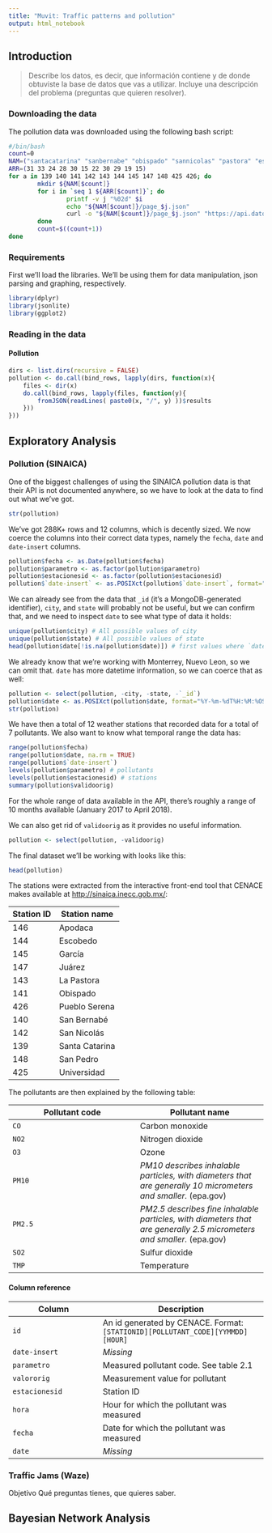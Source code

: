 ```yaml
---
title: "Muvit: Traffic patterns and pollution"
output: html_notebook
---
```


## Introduction

> Describe los datos, es decir, que información contiene y de donde obtuviste la base de datos que vas a utilizar. Incluye una descripción del problema (preguntas que quieren resolver).

<!-- Some intro on why we should be analyzing traffic pattern data -->

### Downloading the data

The pollution data was downloaded using the following bash script: 

```bash
#/bin/bash
count=0
NAM=("santacatarina" "sanbernabe" "obispado" "sannicolas" "pastora" "escobedo" "garcia" "juarez" "sanpedro" "universidad" "puebloserena")
ARR=(31 33 24 28 30 15 22 30 29 19 15)
for a in 139 140 141 142 143 144 145 147 148 425 426; do
		mkdir ${NAM[$count]}
		for i in `seq 1 ${ARR[$count]}`; do
				printf -v j "%02d" $i
				echo "${NAM[$count]}/page_$j.json"
				curl -o "${NAM[$count]}/page_$j.json" "https://api.datos.gob.mx/v2/sinaica?estacionesid=$a&pageSize=1000&page=$i"
		done
		count=$((count+1))
done

```


### Requirements

First we'll load the libraries. We'll be using them for data manipulation, json parsing and graphing, respectively. 

```r
library(dplyr)
library(jsonlite)
library(ggplot2)
```


### Reading in the data 


#### Pollution

```r
dirs <- list.dirs(recursive = FALSE)
pollution <- do.call(bind_rows, lapply(dirs, function(x){
	files <- dir(x)
	do.call(bind_rows, lapply(files, function(y){
		fromJSON(readLines( paste0(x, "/", y) ))$results
	}))
}))
```



## Exploratory Analysis

### Pollution (SINAICA)

One of the biggest challenges of using the SINAICA pollution data is that their API is not documented anywhere, so we have to look at the data to find out what we've got. 


```r
str(pollution)
```

We've got 288K+ rows and 12 columns, which is decently sized. We now coerce the columns into their correct data types, namely the `fecha`, `date` and `date-insert` columns. 

```r
pollution$fecha <- as.Date(pollution$fecha)
pollution$parametro <- as.factor(pollution$parametro)
pollution$estacionesid <- as.factor(pollution$estacionesid)
pollution$`date-insert` <- as.POSIXct(pollution$`date-insert`, format="%Y-%m-%dT%H:%M:%OSZ", tz="GMT")
```


We can already see from the data that `_id` (it's a MongoDB-generated identifier), `city`, and `state` will probably not be useful, but we can confirm that, and we need to inspect `date` to see what type of data it holds:

```r
unique(pollution$city) # All possible values of city
unique(pollution$state) # All possible values of state
head(pollution$date[!is.na(pollution$date)]) # first values where `date` isn't NA
```


We already know that we're working with Monterrey, Nuevo Leon, so we can omit that. `date` has more datetime information, so we can coerce that as well:

```r
pollution <- select(pollution, -city, -state, -`_id`)
pollution$date <- as.POSIXct(pollution$date, format="%Y-%m-%dT%H:%M:%OSZ", tz="GMT")
str(pollution)
```

We have then a total of 12 weather stations that recorded data for a total of 7 pollutants. We also want to know what temporal range the data has:

```r
range(pollution$fecha)
range(pollution$date, na.rm = TRUE)
range(pollution$`date-insert`)
levels(pollution$parametro) # pollutants
levels(pollution$estacionesid) # stations
summary(pollution$validoorig)
```

For the whole range of data available in the API, there's roughly a range of 10 months available (January 2017 to April 2018). 

We can also get rid of `validoorig` as it provides no useful information.


```r
pollution <- select(pollution, -validoorig)
```

The final dataset we'll be working with looks like this:

```r
head(pollution)
```


The stations were extracted from the interactive front-end tool that CENACE makes available at [http://sinaica.inecc.gob.mx/](http://sinaica.inecc.gob.mx/): 


| Station ID | Station name |
| ---------- | ------------ |
| 146 | Apodaca |
| 144 | Escobedo |
| 145 | García |
| 147 | Juárez |
| 143 | La Pastora |
| 141 | Obispado |
| 426 | Pueblo Serena |
| 140 | San Bernabé |
| 142 | San Nicolás |
| 139 | Santa Catarina |
| 148 | San Pedro |
| 425 | Universidad |


The pollutants are then explained by the following table:


| Pollutant code | Pollutant name | 
| -------------- | -------------- |
| `CO` | Carbon monoxide |
| `NO2` | Nitrogen dioxide |
| `O3` | Ozone |
| `PM10` | _PM10 describes inhalable particles, with diameters that are generally 10 micrometers and smaller._ (epa.gov) |
| `PM2.5` | _PM2.5 describes fine inhalable particles, with diameters that are generally 2.5 micrometers and smaller._ (epa.gov) |
| `SO2` | Sulfur dioxide |
| `TMP` | Temperature |


#### Column reference

| Column | Description | 
| ------ | ----------- |
| `id` | An id generated by CENACE. Format: `[STATIONID][POLLUTANT_CODE][YYMMDD][HOUR]` |
| `date-insert` | _Missing_ |
| `parametro` | Measured pollutant code. See table 2.1 |
| `valororig` | Measurement value for pollutant | 
| `estacionesid` | Station ID |
| `hora` | Hour for which the pollutant was measured |
| `fecha` | Date for which the pollutant was measured |
| `date` | _Missing_ |



### Traffic Jams (Waze)

Objetivo
Qué preguntas tienes, que quieres saber.





## Bayesian Network Analysis























